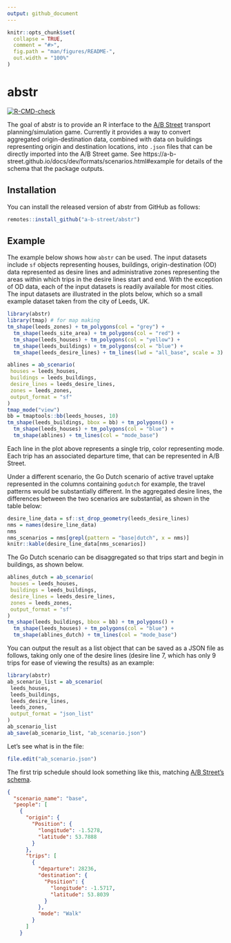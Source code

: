 ```yaml
---
output: github_document
---
```


<!-- README.md is generated from README.Rmd. Please edit that file -->

```r
knitr::opts_chunk$set(
  collapse = TRUE,
  comment = "#>",
  fig.path = "man/figures/README-",
  out.width = "100%"
)
```

# abstr


<!-- badges: start -->
[![R-CMD-check](https://github.com/a-b-street/abstr/workflows/R-CMD-check/badge.svg)](https://github.com/a-b-street/abstr/actions)
<!-- badges: end -->
  
The goal of abstr is to provide an R interface to the [A/B Street](https://github.com/a-b-street/abstreet#ab-street) transport planning/simulation game.
Currently it provides a way to convert aggregated origin-destination data, combined with data on buildings representing origin and destination locations, into `.json` files that can be directly imported into the A/B Street game.
See https://a-b-street.github.io/docs/dev/formats/scenarios.html#example for details of the schema that the package outputs.

## Installation

You can install the released version of abstr from
<!-- [CRAN](https://CRAN.R-project.org) with: -->
GitHub as follows:

```r
remotes::install_github("a-b-street/abstr")
```

## Example

The example below shows how `abstr` can be used.
The input datasets include `sf` objects representing houses, buildings, origin-destination (OD) data represented as desire lines and administrative zones representing the areas within which trips in the desire lines start and end.
With the exception of OD data, each of the input datasets is readily available for most cities.
The input datasets are illustrated in the plots below, which so a small example dataset taken from the city of Leeds, UK.

```r
library(abstr)
library(tmap) # for map making
tm_shape(leeds_zones) + tm_polygons(col = "grey") +
  tm_shape(leeds_site_area) + tm_polygons(col = "red") +
  tm_shape(leeds_houses) + tm_polygons(col = "yellow") +
  tm_shape(leeds_buildings) + tm_polygons(col = "blue") +
  tm_shape(leeds_desire_lines) + tm_lines(lwd = "all_base", scale = 3)
```



```r
ablines = ab_scenario(
 houses = leeds_houses,
 buildings = leeds_buildings,
 desire_lines = leeds_desire_lines,
 zones = leeds_zones,
 output_format = "sf"
)
tmap_mode("view")
bb = tmaptools::bb(leeds_houses, 10)
tm_shape(leeds_buildings, bbox = bb) + tm_polygons() +
  tm_shape(leeds_houses) + tm_polygons(col = "blue") +
  tm_shape(ablines) + tm_lines(col = "mode_base") 
```

Each line in the plot above represents a single trip, color representing mode.
Each trip has an associated departure time, that can be represented in A/B Street.

Under a different scenario, the Go Dutch scenario of active travel uptake represented in the columns containing `godutch` for example, the travel patterns would be substantially different.
In the aggregated desire lines, the differences between the two scenarios are substantial, as shown in the table below:

```r
desire_line_data = sf::st_drop_geometry(leeds_desire_lines)
nms = names(desire_line_data)
nms
nms_scenarios = nms[grepl(pattern = "base|dutch", x = nms)]
knitr::kable(desire_line_data[nms_scenarios])
```

The Go Dutch scenario can be disaggregated so that trips start and begin in buildings, as shown below.

```r
ablines_dutch = ab_scenario(
 houses = leeds_houses,
 buildings = leeds_buildings,
 desire_lines = leeds_desire_lines,
 zones = leeds_zones,
 output_format = "sf"
)
tm_shape(leeds_buildings, bbox = bb) + tm_polygons() +
  tm_shape(leeds_houses) + tm_polygons(col = "blue") +
  tm_shape(ablines_dutch) + tm_lines(col = "mode_base") 
```

<!-- todo: add time to df -->

You can output the result as a list object that can be saved as a JSON file as follows, taking only one of the desire lines (desire line 7, which has only 9 trips for ease of viewing the results) as an example:

```r
library(abstr)
ab_scenario_list = ab_scenario(
 leeds_houses,
 leeds_buildings,
 leeds_desire_lines,
 leeds_zones,
 output_format = "json_list"
)
ab_scenario_list
ab_save(ab_scenario_list, "ab_scenario.json")
```

Let's see what is in the file:

```r
file.edit("ab_scenario.json")
```

The first trip schedule should look something like this, matching [A/B Street's schema](https://a-b-street.github.io/docs/dev/formats/scenarios.html#example).

```json
{
  "scenario_name": "base",
  "people": [
    {
      "origin": {
        "Position": {
          "longitude": -1.5278,
          "latitude": 53.7888
        }
      },
      "trips": [
        {
          "departure": 28236,
          "destination": {
            "Position": {
              "longitude": -1.5717,
              "latitude": 53.8039
            }
          },
          "mode": "Walk"
        }
      ]
    }
```

